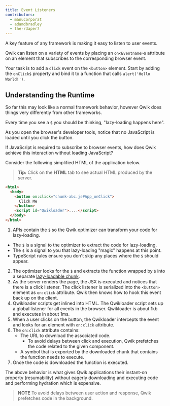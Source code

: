 ```yaml
---
title: Event Listeners
contributors:
  - manucorporat
  - adamdbradley
  - the-r3aper7
---
```


A key feature of any framework is making it easy to listen to user events.

Qwik can listen on a variety of events by placing an `on<Eventname>$` attribute on an element that subscribes to the corresponding browser event.

Your task is to add a `click` event on the `<button>` element. Start by adding the `onClick$` property and bind it to a function that calls `alert('Hello World!')`.

## Understanding the Runtime

So far this may look like a normal framework behavior, however Qwik does things very differently from other frameworks.

Every time you see a `$` you should be thinking, "lazy-loading happens here".

As you open the browser's developer tools, notice that no JavaScript is loaded until you click the button.

If JavaScript is required to subscribe to browser events, how does Qwik achieve this interaction without loading JavaScript?

Consider the following simplified HTML of the application below.

> **Tip:** Click on the **HTML** tab to see actual HTML produced by the server.

```HTML
<html>
  <body>
    <button on:click="chunk-abc.js#App_onClick">
      Click Me
    </button>
    <script id="Qwikloader">....</script>
  </body>
</html>
```

1. APIs contain the `$` so the Qwik optimizer can transform your code for lazy-loading.

- The `$` is a signal to the optimizer to extract the code for lazy-loading.
- The `$` is a signal to you that lazy-loading "magic" happens at this point.
- TypeScript rules ensure you don't skip any places where the `$` should appear.

2. The optimizer looks for the `$` and extracts the function wrapped by `$` into a separate [lazy-loadable chunk](<../../../docs/(qwik)/advanced/optimizer/index.mdx>).
3. As the server renders the page, the JSX is executed and notices that there is a click listener. The click listener is serialized into the `<button>` element as `on:click` attribute. Qwik then knows how to hook this event back up on the client.
4. Qwikloader scripts get inlined into HTML. The Qwikloader script sets up a global listener for all events in the browser. Qwikloader is about 1kb and executes in about 1ms.
5. When a user clicks on the button, the Qwikloader intercepts the event and looks for an element with `on:click` attribute.
6. The `on:click` attribute contains:
   - The URL to download the associated code.
     - To avoid delays between click and execution, Qwik prefetches the code related to the given component.
   - A symbol that is exported by the downloaded chunk that contains the function needs to execute.
7. Once the code is downloaded the function is executed.

The above behavior is what gives Qwik applications their instant-on property (resumability) without eagerly downloading and executing code and performing hydration which is expensive.

> **NOTE**
> To avoid delays between user action and response, Qwik prefetches code in the background.
